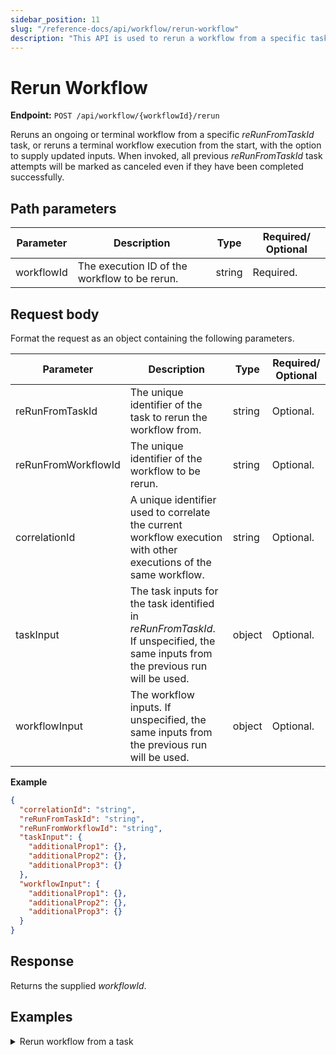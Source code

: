 ```yaml
---
sidebar_position: 11
slug: "/reference-docs/api/workflow/rerun-workflow"
description: "This API is used to rerun a workflow from a specific task using on an updated workflow input if needed."
---
```



# Rerun Workflow

**Endpoint:** `POST /api/workflow/{workflowId}/rerun`

Reruns an ongoing or terminal workflow from a specific _reRunFromTaskId_ task, or reruns a terminal workflow execution from the start, with the option to supply updated inputs. When invoked, all previous _reRunFromTaskId_ task attempts will be marked as canceled even if they have been completed successfully.

## Path parameters

| Parameter  | Description                                   | Type   | Required/ Optional |
| ---------- | --------------------------------------------- | ------ | ------------------ |
| workflowId | The execution ID of the workflow to be rerun. | string | Required.          |

## Request body

Format the request as an object containing the following parameters.

| Parameter           | Description                                                                                                                       | Type   | Required/ Optional |
| ------------------- | --------------------------------------------------------------------------------------------------------------------------------- | ------ | ------------------ |
| reRunFromTaskId     | The unique identifier of the task to rerun the workflow from.                                                                     | string | Optional.          |
| reRunFromWorkflowId | The unique identifier of the workflow to be rerun.                                                                                | string | Optional.          |
| correlationId       | A unique identifier used to correlate the current workflow execution with other executions of the same workflow.                  | string | Optional.          |
| taskInput           | The task inputs for the task identified in _reRunFromTaskId_. If unspecified, the same inputs from the previous run will be used. | object | Optional.          |
| workflowInput       | The workflow inputs. If unspecified, the same inputs from the previous run will be used.                                          | object | Optional.          |

**Example**

```json
{
  "correlationId": "string",
  "reRunFromTaskId": "string",
  "reRunFromWorkflowId": "string",
  "taskInput": {
    "additionalProp1": {},
    "additionalProp2": {},
    "additionalProp3": {}
  },
  "workflowInput": {
    "additionalProp1": {},
    "additionalProp2": {},
    "additionalProp3": {}
  }
}
```

## Response

Returns the supplied _workflowId_.

## Examples

<details>
<summary>Rerun workflow from a task</summary>

**Request**

```shell
curl -X 'POST' \
  'https://<YOUR_CLUSTER>/api/workflow/3163f2e3-d4a9-11ef-a114-0af1b159704e/rerun' \
  -H 'accept: text/plain' \
  -H 'X-Authorization: <TOKEN>' \
  -H 'Content-Type: application/json' \
  -d '{
  "reRunFromTaskId": "87799dc8-d4b8-11ef-a114-0af1b159704e"
}'
```

**Response**

```
3163f2e3-d4a9-11ef-a114-0af1b159704e
```

</details>
